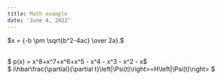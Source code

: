 ```yaml
---
title: Math example
date: 'June 4, 2022'
---
```



 
$x = {-b \pm \sqrt{b^2-4ac} \over 2a}.$

<br/>
$ p(x) = x^8+x^7+x^6+x^5 - x^4 - x^3 - x^2 - x$
<br/>
$ i\hbar\frac{\partial}{\partial t}\left|\Psi(t)\right>=H\left|\Psi(t)\right> $

